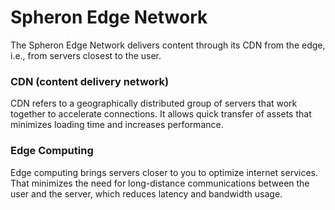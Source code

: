 # Spheron Edge Network
The Spheron Edge Network delivers content through its CDN from the edge, i.e., from servers closest to the user.

### CDN (content delivery network)
CDN refers to a geographically distributed group of servers that work together to accelerate connections. It allows quick transfer of assets that minimizes loading time and increases performance.

### Edge Computing
Edge computing brings servers closer to you to optimize internet services. That minimizes the need for long-distance communications between the user and the server, which reduces latency and bandwidth usage.
